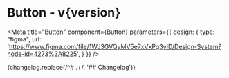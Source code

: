 

<h1>Button<span className="text-lg font-normal"> - v{version}</span></h1>

<Meta title="Button" component={Button} parameters={{
    design: {
      type: "figma",
      url: 'https://www.figma.com/file/1WJ3GVQyMV5e7xVxPg3yID/Design-System?node-id=4273%3A8225',
    }
  }} />

<Canvas>
  <Story id="button--sample">
  </Story>
</Canvas>

<ArgsTable />

<Description>
  {changelog.replace(/^# .+/, '## Changelog')}
</Description>
